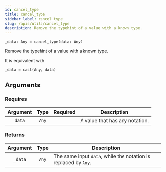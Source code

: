 ```yaml
---
id: cancel_type
title: cancel_type
sidebar_label: cancel_type
slug: /apis/utils/cancel_type
description: Remove the typehint of a value with a known type.
---
```




<APITopBar type="func" isPrivate={true} source="utils.cancel_type" />

```python
_data: Any = cancel_type(data: Any)
```

Remove the typehint of a value with a known type.

It is equivalent with

```python
_data = cast(Any, data)
```

## Arguments

### Requires

| Argument | Type  |             Required              | <center>Description</center>   |
| :------: | :---: | :-------------------------------: | :----------------------------- |
|  `data`  | `Any` | <InlineIcon icon={vsiCheckIcon}/> | A value that has any notation. |

### Returns

| Argument | Type  | <center>Description</center>                                   |
| :------: | :---: | :------------------------------------------------------------- |
| `_data`  | `Any` | The same input `data`, while the notation is replaced by `Any`. |
